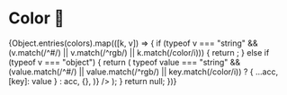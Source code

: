 
<Meta title="Design System/Color" />

# Color 🌈

<ColorPalette>
  {Object.entries(colors).map(([k, v]) => {
    if (typeof v === "string" && (v.match(/^#/) || v.match(/^rgb/) || k.match(/color/i))) {
      return <ColorItem key={k} title={k} colors={{ [k]: v }} />;
    } else if (typeof v === "object") {
      return (
        <ColorItem
          key={k}
          title={k}
          colors={Object.entries(v).reduce(
            (acc, [key, value]) =>
              typeof value === "string" &&
              (value.match(/^#/) || value.match(/^rgb/) || key.match(/color/i))
                ? { ...acc, [key]: value }
                : acc,
            {},
          )}
        />
      );
    }
    return null;
  })}
</ColorPalette>
